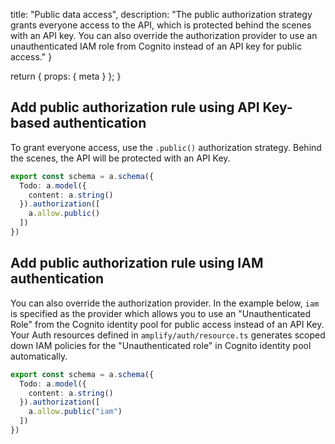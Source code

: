   title: "Public data access",
  description: "The public authorization strategy grants everyone access to the API, which is protected behind the scenes with an API key. You can also override the authorization provider to use an unauthenticated IAM role from Cognito instead of an API key for public access."
}

  return {
    props: {
      meta
    }
  };
}

## Add public authorization rule using API Key-based authentication

To grant everyone access, use the `.public()` authorization strategy. Behind the scenes, the API will be protected with an API Key.

```ts
export const schema = a.schema({
  Todo: a.model({
    content: a.string()
  }).authorization([
    a.allow.public()
  ])
})
```

## Add public authorization rule using IAM authentication

You can also override the authorization provider. In the example below, `iam` is specified as the provider which allows you to use an "Unauthenticated Role" from the Cognito identity pool for public access instead of an API Key. Your Auth resources defined in `amplify/auth/resource.ts` generates scoped down IAM policies for the "Unauthenticated role" in Cognito identity pool automatically.

```ts
export const schema = a.schema({
  Todo: a.model({
    content: a.string()
  }).authorization([
    a.allow.public("iam")
  ])
})
```
